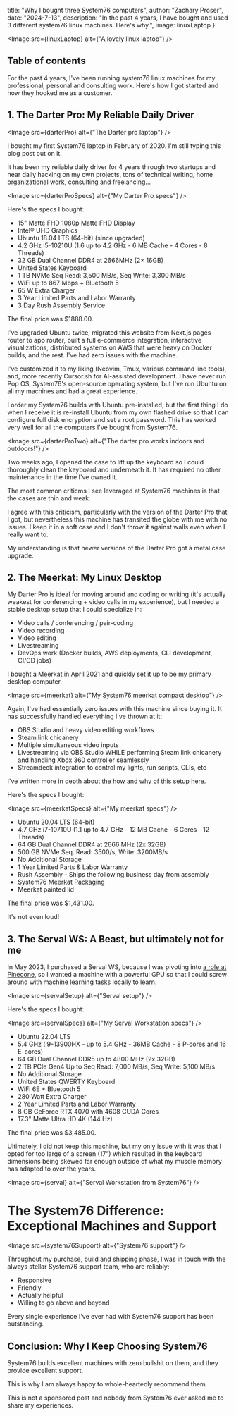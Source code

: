 


  title: "Why I bought three System76 computers",
  author: "Zachary Proser",
  date: "2024-7-13",
  description: "In the past 4 years, I have bought and used 3 different system76 linux machines. Here's why.",
  image: linuxLaptop
}


<Image src={linuxLaptop} alt={"A lovely linux laptop"} />

## Table of contents

For the past 4 years, I've been running system76 linux machines for my professional, personal and consulting work. Here's how I got started and how they hooked me as a customer.

## 1. The Darter Pro: My Reliable Daily Driver 

<Image src={darterPro} alt={"The Darter pro laptop"} />

I bought my first System76 laptop in February of 2020. I'm still typing this blog post out on it. 

It has been my reliable daily driver for 4 years through two startups and 
near daily hacking on my own projects, tons of technical writing, home organizational work, consulting and freelancing...

<Image src={darterProSpecs} alt={"My Darter Pro specs"} />

Here's the specs I bought: 

* 15" Matte FHD 1080p Matte FHD Display
* Intel® UHD Graphics
* Ubuntu 18.04 LTS (64-bit) (since upgraded)
* 4.2 GHz i5-10210U (1.6 up to 4.2 GHz - 6 MB Cache - 4 Cores - 8 Threads)
* 32 GB Dual Channel DDR4 at 2666MHz (2× 16GB)
* United States Keyboard
* 1 TB NVMe Seq Read: 3,500 MB/s, Seq Write: 3,300 MB/s
* WiFi up to 867 Mbps + Bluetooth 5
* 65 W Extra Charger
* 3 Year Limited Parts and Labor Warranty
* 3 Day Rush Assembly Service

The final price was $1888.00.

I've upgraded Ubuntu twice, migrated this website from Next.js pages router to app router, built a full e-commerce integration, interactive visualizations, distributed systems on AWS that 
were heavy on Docker builds, and the rest. I've had zero issues with the machine.

I've customized it to my liking (Neovim, Tmux, various command line tools), and, more recently Cursor.sh for AI-assisted development. I have never run Pop OS, System76's open-source operating system, 
but I've run Ubuntu on all my machines and had a great experience.

I order my System76 builds with Ubuntu pre-installed, but the first thing I do when I receive it is re-install Ubuntu from my own flashed drive so that I can configure full disk encryption and set a root 
password. This has worked very well for all the computers I've bought from System76.

<Image src={darterProTwo} alt={"The darter pro works indoors and outdoors!"} />

Two weeks ago, I opened the case to lift up the keyboard so I could thoroughly clean the keyboard and underneath it. It has required no other maintenance in the time I've owned it.

The most common criticms I see leveraged at System76 machines is that the cases are thin and weak. 

I agree with this criticism, particularly with the version of the Darter Pro that I got, but 
nevertheless this machine has transited the globe with me with no issues. I keep it in a soft case and I don't throw it against walls even when I really want to.

My understanding is that newer versions of the Darter Pro got a metal case upgrade.

## 2. The Meerkat: My Linux Desktop 

My Darter Pro is ideal for moving around and coding or writing (it's actually weakest for conferencing + video calls in my experience), but I needed a stable desktop setup that I could specialize in: 

* Video calls / conferencing / pair-coding
* Video recording 
* Video editing
* Livestreaming
* DevOps work (Docker builds, AWS deployments, CLI development, CI/CD jobs)

I bought a Meerkat in April 2021 and quickly set it up to be my primary desktop computer.

<Image src={meerkat} alt={"My System76 meerkat compact desktop"} />

Again, I've had essentially zero issues with this machine since buying it. It has successfully handled everything I've thrown at it: 

* OBS Studio and heavy video editing workflows
* Steam link chicanery 
* Multiple simultaneous video inputs
* Livestreaming via OBS Studio WHILE performing Steam link chicanery and handling Xbox 360 controller seamlessly
* Streamdeck integration to control my lights, run scripts, CLIs, etc

I've written more in depth about [the how and why of this setup here](/blog/yubikey-sudo-git-signing).

Here's the specs I bought: 

<Image src={meerkatSpecs} alt={"My meerkat specs"} />

* Ubuntu 20.04 LTS (64-bit)
* 4.7 GHz i7-10710U (1.1 up to 4.7 GHz - 12 MB Cache - 6 Cores - 12 Threads)
* 64 GB Dual Channel DDR4 at 2666 MHz (2x 32GB)
* 500 GB NVMe Seq. Read: 3500/s, Write: 3200MB/s
* No Additional Storage
* 1 Year Limited Parts & Labor Warranty
* Rush Assembly - Ships the following business day from assembly
* System76 Meerkat Packaging
* Meerkat painted lid

The final price was $1,431.00.

It's not even loud!

## 3. The Serval WS: A Beast, but ultimately not for me

In May 2023, I purchased a Serval WS, because I was pivoting into [a role at Pinecone](/blog/i-am-joining-pinecone-io), so I wanted 
a machine with a powerful GPU so that I could screw around with machine learning tasks locally to learn.

<Image src={servalSetup} alt={"Serval setup"} />

Here's the specs I bought: 

<Image src={servalSpecs} alt={"My Serval Workstation specs"} />

* Ubuntu 22.04 LTS
* 5.4 GHz (i9-13900HX - up to 5.4 GHz - 36MB Cache - 8 P-cores and 16 E-cores)
* 64 GB Dual Channel DDR5 up to 4800 MHz (2x 32GB)
* 2 TB PCIe Gen4 Up to Seq Read: 7,000 MB/s, Seq Write: 5,100 MB/s
* No Additional Storage
* United States QWERTY Keyboard
* WiFi 6E + Bluetooth 5
* 280 Watt Extra Charger
* 2 Year Limited Parts and Labor Warranty
* 8 GB GeForce RTX 4070 with 4608 CUDA Cores
* 17.3" Matte Ultra HD 4K (144 Hz)

The final price was $3,485.00.

Ultimately, I did not keep this machine, but my only issue with it was that I opted for too large of a screen (17")
which resulted in the keyboard dimensions being skewed far enough outside of what my muscle memory has adapted to over the years.

<Image src={serval} alt={"Serval Workstation from System76"} />

# The System76 Difference: Exceptional Machines and Support

<Image src={system76Support} alt={"System76 support"} />

Throughout my purchase, build and shipping phase, I was in touch with the always stellar System76 support team, who are reliably: 
* Responsive
* Friendly 
* Actually helpful 
* Willing to go above and beyond

Every single experience I've ever had with System76 support has been outstanding. 

## Conclusion: Why I Keep Choosing System76

System76 builds excellent machines with zero bullshit on them, and they provide excellent support. 

This is why I am always happy to whole-heartedly recommend them. 

This is not a sponsored post and nobody from System76 ever asked me to share my experiences. 